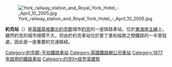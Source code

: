 {{unreferenced|time=2015-01-09}}
[[File:York_railway_station_and_Royal_York_Hotel_-_April_10_2005.jpg|thumb]]

'''約克站'''（{{lang-en|York railway station}}）是[[英國|英國]][[英格蘭|英格蘭]][[北約克郡|北約克郡]]城市[[約克|約克]]的一座铁路車站，位於[[東海岸主線|東海岸主線]]上。雖然約克的城市規模不大，但由於約克車站位於愛丁堡和倫敦之間鐵路的一半里程處，因此是一座重要的交通樞紐。

{{commons category|York railway station}}
{{铁路车站小作品}}
{{英國主要鐵路車站}}
[[Category:約克郡-亨伯鐵路車站|Category:約克郡-亨伯鐵路車站]]
[[Category:英國鐵路網公司車站|Category:英國鐵路網公司車站]]
[[Category:1877年啟用的鐵路車站|Category:1877年啟用的鐵路車站]]
[[Category:约克II*级登录建筑|Category:约克II*级登录建筑]]